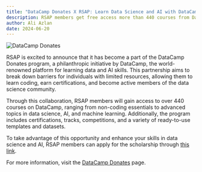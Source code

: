 ```yaml
---
title: "DataCamp Donates X RSAP: Learn Data Science and AI with DataCamp"
description: RSAP members get free access more than 440 courses from DataCamp.
author: Ali Azlan
date: 2024-06-20
---
```


![DataCamp Donates](https://www.rsap.pk/images/news/dc.png)

RSAP is excited to announce that it has become a part of the DataCamp Donates program, a philanthropic initiative by DataCamp, the world-renowned platform for learning data and AI skills. This partnership aims to break down barriers for individuals with limited resources, allowing them to learn coding, earn certifications, and become active members of the data science community.

Through this collaboration, RSAP members will gain access to over 440 courses on DataCamp, ranging from non-coding essentials to advanced topics in data science, AI, and machine learning. Additionally, the program includes certifications, tracks, competitions, and a variety of ready-to-use templates and datasets.

To take advantage of this opportunity and enhance your skills in data science and AI, RSAP members can apply for the scholarship through <a href="/datacamp">this link</a>.

For more information, visit the <a href="https://www.datacamp.com/donates" target="_blank">DataCamp Donates</a> page.